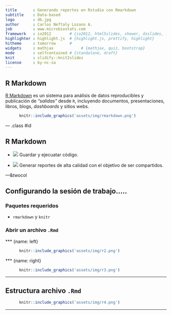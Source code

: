 ```yaml
---
title       : Generando reportes en Rstudio con Rmarkdown 
subtitle    : Data-based
logo        : db.jpg
author      : Carlos Neftaly Lozano A.
job         : www.microbiostats.com 
framework   : io2012        # {io2012, html5slides, shower, dzslides, ...}
highlighter : highlight.js  # {highlight.js, prettify, highlight}
hitheme     : tomorrow      # 
widgets     : mathjax            # {mathjax, quiz, bootstrap}
mode        : selfcontained # {standalone, draft}
knit        : slidify::knit2slides
license     : by-nc-sa
---
```


## R Markdown

[R Markdown](https://rmarkdown.rstudio.com/) es un sistema para análisis de datos reproducibles y publicación de _"salidas"_ desde `R`, incluyendo documentos, presentaciones, libros, blogs, _dashboards_ y sitios webs. 

<span style="display:block; height: 2 cm;"></span>

```r
      knitr::include_graphics('assets/img/rmarkdown.png')
```

--- .class #id 

## R Markdown 

<span style="display:block; height: 3 cm;"></span>


+ <img src="https://png.icons8.com/nolan/50/000000/code.png"> Guardar y ejecuatar código. 


<span style="display:block; height: 3 cm;"></span>


+ <img src="https://png.icons8.com/wired/50/000000/combo-chart.png"> Generar reportes de alta calidad con el objetivo de ser compartidos. 


---&twocol

## Configurando la sesión de trabajo.....

### Paquetes requeridos 

   + `rmarkdown` y  `knitr`
   
### Abrir un archivo `.Rmd`

*** {name: left}
```r
      knitr::include_graphics('assets/img/r2.png')
```

*** {name: right}
```r
      knitr::include_graphics('assets/img/r3.png')
```

--- 

## Estructura archivo `.Rmd`


```r
      knitr::include_graphics('assets/img/r4.png')
```


--- 





